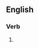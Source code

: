 ==English==

===Verb===
{{head|en|present participle}}

# {{present participle of|governmentalize|lang=en|nocat=1}}